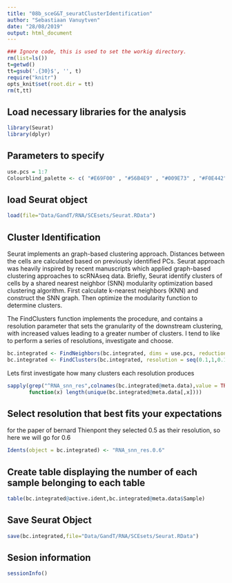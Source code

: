 ```yaml
---
title: "08b_sceG&T_seuratClusterIdentification"
author: "Sebastiaan Vanuytven"
date: "28/08/2019"
output: html_document
---
```


```r
### Ignore code, this is used to set the workig directory. 
rm(list=ls())
t=getwd()
tt=gsub('.{30}$', '', t)
require("knitr")
opts_knit$set(root.dir = tt)
rm(t,tt)
```

## Load necessary libraries for the analysis

```r
library(Seurat)
library(dplyr)
```

## Parameters to specify

```r
use.pcs = 1:7
Colourblind_palette <- c( "#E69F00" , "#56B4E9" , "#009E73" , "#F0E442" , "#0072B2" , "#D55E00" , "#CC79A7" , "#000000" )
```

## load Seurat object

```r
load(file="Data/GandT/RNA/SCEsets/Seurat.RData")
```

## Cluster Identification

Seurat implements an graph-based clustering approach. Distances between the cells are calculated based on previously identified PCs. Seurat approach was heavily inspired by recent manuscripts which applied graph-based clustering approaches to scRNAseq data. Briefly, Seurat identify clusters of cells by a shared nearest neighbor (SNN) modularity optimization based clustering algorithm. First calculate k-nearest neighbors (KNN) and construct the SNN graph. Then optimize the modularity function to determine clusters.

The FindClusters function implements the procedure, and contains a resolution parameter that sets the granularity of the downstream clustering, with increased values leading to a greater number of clusters. I tend to like to perform a series of resolutions, investigate and choose.

```r
bc.integrated <- FindNeighbors(bc.integrated, dims = use.pcs, reduction = "pca")
bc.integrated <- FindClusters(bc.integrated, resolution = seq(0.1,1,0.1), random.seed = 13)
```

Lets first investigate how many clusters each resolution produces 

```r
sapply(grep("^RNA_snn_res",colnames(bc.integrated@meta.data),value = TRUE),
       function(x) length(unique(bc.integrated@meta.data[,x])))
```

## Select resolution that best fits your expectations

for the paper of bernard Thienpont they selected 0.5 as their resolution, so here we will go for 0.6

```r
Idents(object = bc.integrated) <- "RNA_snn_res.0.6"
```

## Create table displaying the number of each sample belonging to each table

```r
table(bc.integrated@active.ident,bc.integrated@meta.data$Sample)
```

## Save Seurat Object

```r
save(bc.integrated,file="Data/GandT/RNA/SCEsets/Seurat.RData")
```

## Sesion information

```r
sessionInfo()
```

